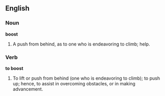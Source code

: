 
<!-- 
This page has been placed on ''Requests for Ph34rism.
This request has been subsequently carried out Ph34r themself.

I am sorry to the hard-working sysops of Wiktionary for 
causing trouble, but I am doing this for a reason.

Thank you (come again).
-->

==English==

===Noun===

'''boost'''

#A push from behind, as to one who is endeavoring to climb; help.

===Verb===

'''to boost'''

#To lift or push from behind (one who is endeavoring to climb); to push up; hence, to assist in overcoming obstacles, or in making advancement.